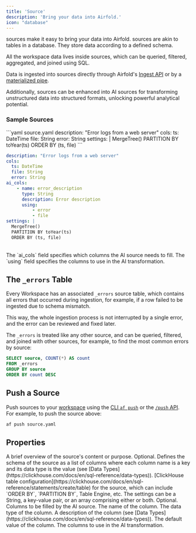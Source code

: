 ```yaml
---
title: 'Source'
description: 'Bring your data into Airfold.'
icon: "database"
---
```


sources make it easy to bring your data into Airfold. sources are akin to tables in a database. They store data according to a defined schema.

All the workspace data lives inside sources, which can be queried, filtered, aggregated, and joined using SQL.

Data is ingested into sources directly through Airfold's [Ingest API](/ingest) or by a [materialized pipe](/workspace/pipes).

Additionally, sources can be enhanced into AI sources for transforming unstructured data into structured formats, unlocking powerful analytical potential.

### Sample Sources

<CodeGroup>
```yaml source.yaml
description: "Error logs from a web server"
cols:
  ts: DateTime
  file: String
  error: String
settings: |
  MergeTree()
  PARTITION BY toYear(ts)
  ORDER BY (ts, file)
```

```yaml source_ai.yaml
description: "Error logs from a web server"
cols:
  ts: DateTime
  file: String
  error: String
ai_cols:
    - name: error_description
      type: String
      description: Error description
      using:
          - error
          - file
settings: |
  MergeTree()
  PARTITION BY toYear(ts)
  ORDER BY (ts, file)
```
</CodeGroup>

<br />

<Note>
The `ai_cols` field specifies which columns the AI source needs to fill. The `using` field specifies the columns to use in the AI transformation.
</Note>

## The `_errors` Table
Every Workspace has an associated `_errors` source table, which contains all errors that occurred during ingestion, for example, if a row failed to be ingested due to schema mismatch.

This way, the whole ingestion process is not interrupted by a single error, and the error can be reviewed and fixed later.

The `_errors` is treated like any other source, and can be queried, filtered, and joined with other sources, for example, to find the most common errors by source:

```sql
SELECT source, COUNT(*) AS count
FROM _errors
GROUP BY source
ORDER BY count DESC
```

## Push a Source
Push sources to your [workspace](/workspace/workspaces) using the [CLI `af push`](/reference/cli) or the [`/push` API](/api-reference/workspace/push).<br />
For example, to push the source above:
```bash
af push source.yaml
```

## Properties

<ResponseField name="description" type="string">
  A brief overview of the source's content or purpose. Optional.
</ResponseField>
<ResponseField name="cols" type="{name: type}" required>
  Defines the schema of the source as a list of columns where each column name is a key and its data type is the value (see [Data Types](https://clickhouse.com/docs/en/sql-reference/data-types)).
</ResponseField>
<ResponseField name="settings" type="string | {key: value} | array">
  [ClickHouse table configuration](https://clickhouse.com/docs/en/sql-reference/statements/create/table) for the source, which can include `ORDER BY`, `PARTITION BY`, Table Engine, etc. The settings can be a String, a key-value pair, or an array comprising either or both. Optional.
</ResponseField>
<ResponseField name="ai_cols" type="array">
  Columns to be filled by the AI source.
  <Expandable title="AIColumn Properties">
    <ResponseField name="name" type="string" required>
      The name of the column.
    </ResponseField>
    <ResponseField name="type" type="string" required>
      The data type of the column.
    </ResponseField>
    <ResponseField name="description" type="string" required>
      A description of the column (see [Data Types](https://clickhouse.com/docs/en/sql-reference/data-types)).
    </ResponseField>
    <ResponseField name="default_value" type="string">
      The default value of the column.
    </ResponseField>
    <ResponseField name="using" type="array" required>
      The columns to use in the AI transformation.
    </ResponseField>
  </Expandable>
</ResponseField>
